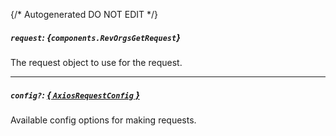 {/* Autogenerated DO NOT EDIT  */}

##### `request`: *{`components.RevOrgsGetRequest`}*
The request object to use for the request.
<Collapsible openLabel={Labels.showProperties} closeLabel={Labels.hideProperties}>
    <RevOrgsGetRequest/>
</Collapsible>

---
##### `config?`: [*{ `AxiosRequestConfig` }*](https://axios-http.com/docs/req_config)
Available config options for making requests.


